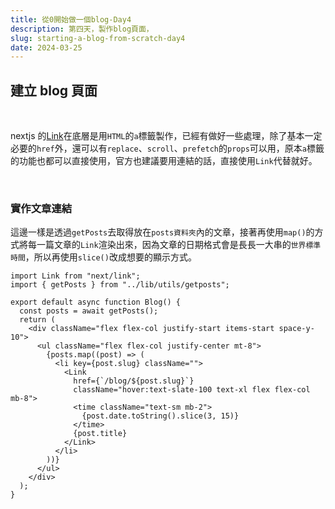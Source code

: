 ```yaml
---
title: 從0開始做一個blog-Day4
description: 第四天，製作blog頁面，
slug: starting-a-blog-from-scratch-day4
date: 2024-03-25
---
```


## 建立 blog 頁面

<br />

nextjs 的[Link](https://nextjs.org/docs/app/api-reference/components/link)在底層是用`HTML`的`a`標籤製作，已經有做好一些處理，除了基本一定必要的`href`外，還可以有`replace`、`scroll`、`prefetch`的`props`可以用，原本`a`標籤的功能也都可以直接使用，官方也建議要用連結的話，直接使用`Link`代替就好。

<br />

### 實作文章連結

這邊一樣是透過`getPosts`去取得放在`posts資料夾`內的文章，接著再使用`map()`的方式將每一篇文章的`Link`渲染出來，因為文章的日期格式會是長長一大串的`世界標準時間`，所以再使用`slice()`改成想要的顯示方式。

```typescript:src\app\blog\page.tsx
import Link from "next/link";
import { getPosts } from "../lib/utils/getposts";

export default async function Blog() {
  const posts = await getPosts();
  return (
    <div className="flex flex-col justify-start items-start space-y-10">
      <ul className="flex flex-col justify-center mt-8">
        {posts.map((post) => (
          <li key={post.slug} className="">
            <Link
              href={`/blog/${post.slug}`}
              className="hover:text-slate-100 text-xl flex flex-col mb-8">
              <time className="text-sm mb-2">
                {post.date.toString().slice(3, 15)}
              </time>
              {post.title}
            </Link>
          </li>
        ))}
      </ul>
    </div>
  );
}
```
